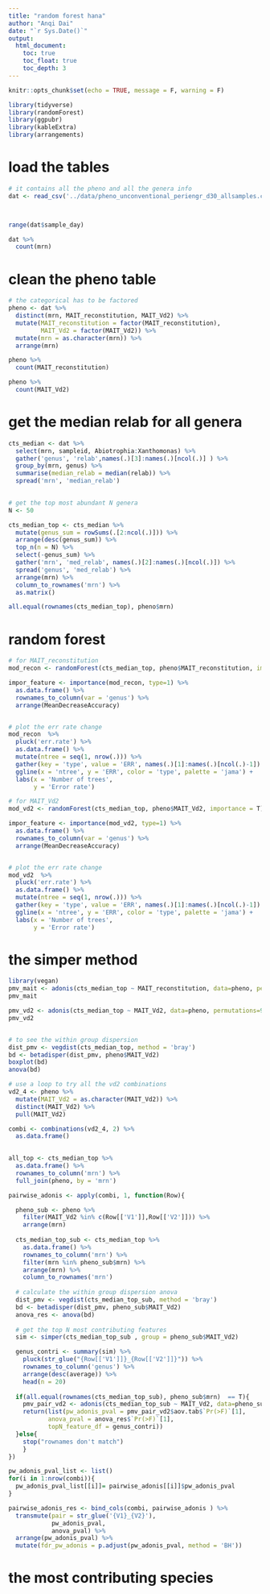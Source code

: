 ```yaml
---
title: "random forest hana"
author: "Anqi Dai"
date: "`r Sys.Date()`"
output:
  html_document:
    toc: true
    toc_float: true
    toc_depth: 3
---
```


```r
knitr::opts_chunk$set(echo = TRUE, message = F, warning = F)
```

```r
library(tidyverse)
library(randomForest)
library(ggpubr)
library(kableExtra)
library(arrangements)
```

# load the tables

```r
# it contains all the pheno and all the genera info
dat <- read_csv('../data/pheno_unconventional_periengr_d30_allsamples.csv')



range(dat$sample_day)

dat %>% 
  count(mrn)
```
 
# clean the pheno table

```r
# the categorical has to be factored
pheno <- dat %>% 
  distinct(mrn, MAIT_reconstitution, MAIT_Vd2) %>% 
  mutate(MAIT_reconstitution = factor(MAIT_reconstitution),
         MAIT_Vd2 = factor(MAIT_Vd2)) %>% 
  mutate(mrn = as.character(mrn)) %>% 
  arrange(mrn)

pheno %>% 
  count(MAIT_reconstitution)

pheno %>% 
  count(MAIT_Vd2)
```


# get the median relab for all genera

```r
cts_median <- dat %>% 
  select(mrn, sampleid, Abiotrophia:Xanthomonas) %>% 
  gather('genus', 'relab',names(.)[3]:names(.)[ncol(.)] ) %>% 
  group_by(mrn, genus) %>% 
  summarise(median_relab = median(relab)) %>% 
  spread('mrn', 'median_relab') 
  

# get the top most abundant N genera
N <- 50

cts_median_top <- cts_median %>% 
  mutate(genus_sum = rowSums(.[2:ncol(.)])) %>% 
  arrange(desc(genus_sum)) %>% 
  top_n(n = N) %>% 
  select(-genus_sum) %>% 
  gather('mrn', 'med_relab', names(.)[2]:names(.)[ncol(.)]) %>% 
  spread('genus', 'med_relab') %>% 
  arrange(mrn) %>% 
  column_to_rownames('mrn') %>% 
  as.matrix()

all.equal(rownames(cts_median_top), pheno$mrn)

```

# random forest


```r
# for MAIT_reconstitution
mod_recon <- randomForest(cts_median_top, pheno$MAIT_reconstitution, importance = T)

impor_feature <- importance(mod_recon, type=1) %>% 
  as.data.frame() %>% 
  rownames_to_column(var = 'genus') %>% 
  arrange(MeanDecreaseAccuracy)


# plot the err rate change
mod_recon  %>% 
  pluck('err.rate') %>% 
  as.data.frame() %>% 
  mutate(ntree = seq(1, nrow(.))) %>% 
  gather(key = 'type', value = 'ERR', names(.)[1]:names(.)[ncol(.)-1]) %>% 
  ggline(x = 'ntree', y = 'ERR', color = 'type', palette = 'jama') +
  labs(x = 'Number of trees', 
       y = 'Error rate')
```

```r
# for MAIT_Vd2
mod_vd2 <- randomForest(cts_median_top, pheno$MAIT_Vd2, importance = T)

impor_feature <- importance(mod_vd2, type=1) %>% 
  as.data.frame() %>% 
  rownames_to_column(var = 'genus') %>% 
  arrange(MeanDecreaseAccuracy)


# plot the err rate change
mod_vd2  %>% 
  pluck('err.rate') %>% 
  as.data.frame() %>% 
  mutate(ntree = seq(1, nrow(.))) %>% 
  gather(key = 'type', value = 'ERR', names(.)[1]:names(.)[ncol(.)-1]) %>% 
  ggline(x = 'ntree', y = 'ERR', color = 'type', palette = 'jama') +
  labs(x = 'Number of trees', 
       y = 'Error rate')
```

# the simper method

```r
library(vegan)
pmv_mait <- adonis(cts_median_top ~ MAIT_reconstitution, data=pheno, permutations=999, method = 'bray')
pmv_mait

pmv_vd2 <- adonis(cts_median_top ~ MAIT_Vd2, data=pheno, permutations=999, method = 'bray')
pmv_vd2


# to see the within group dispersion
dist_pmv <- vegdist(cts_median_top, method = 'bray')
bd <- betadisper(dist_pmv, pheno$MAIT_Vd2)
boxplot(bd)
anova(bd)        
```

```r
# use a loop to try all the vd2 combinations
vd2_4 <- pheno %>% 
  mutate(MAIT_Vd2 = as.character(MAIT_Vd2)) %>% 
  distinct(MAIT_Vd2) %>% 
  pull(MAIT_Vd2)

combi <- combinations(vd2_4, 2) %>% 
  as.data.frame() 
  

all_top <- cts_median_top %>% 
  as.data.frame() %>% 
  rownames_to_column('mrn') %>% 
  full_join(pheno, by = 'mrn')
```
```r
pairwise_adonis <- apply(combi, 1, function(Row){

  pheno_sub <- pheno %>% 
    filter(MAIT_Vd2 %in% c(Row[['V1']],Row[['V2']])) %>% 
    arrange(mrn)
  
  cts_median_top_sub <- cts_median_top %>% 
    as.data.frame() %>% 
    rownames_to_column('mrn') %>% 
    filter(mrn %in% pheno_sub$mrn) %>% 
    arrange(mrn) %>% 
    column_to_rownames('mrn')
  
  # calculate the within group dispersion anova
  dist_pmv <- vegdist(cts_median_top_sub, method = 'bray')
  bd <- betadisper(dist_pmv, pheno_sub$MAIT_Vd2)
  anova_res <- anova(bd)  
  
  # get the top N most contributing features
  sim <- simper(cts_median_top_sub , group = pheno_sub$MAIT_Vd2)

  genus_contri <- summary(sim) %>% 
    pluck(str_glue("{Row[['V1']]}_{Row[['V2']]}")) %>% 
    rownames_to_column('genus') %>% 
    arrange(desc(average)) %>% 
    head(n = 20)
  
  if(all.equal(rownames(cts_median_top_sub), pheno_sub$mrn)  == T){
    pmv_pair_vd2 <- adonis(cts_median_top_sub ~ MAIT_Vd2, data=pheno_sub, permutations=999, method = 'bray')
    return(list(pw_adonis_pval = pmv_pair_vd2$aov.tab$`Pr(>F)`[1],
           anova_pval = anova_res$`Pr(>F)`[1],
           topN_feature_df = genus_contri))
  }else{
    stop("rownames don't match")
    }
})

pw_adonis_pval_list <- list() 
for(i in 1:nrow(combi)){
  pw_adonis_pval_list[[i]]= pairwise_adonis[[i]]$pw_adonis_pval
}

```


```r
pairwise_adonis_res <- bind_cols(combi, pairwise_adonis ) %>% 
  transmute(pair = str_glue('{V1}_{V2}'),
            pw_adonis_pval,
            anova_pval) %>% 
  arrange(pw_adonis_pval) %>% 
  mutate(fdr_pw_adonis = p.adjust(pw_adonis_pval, method = 'BH'))
```


# the most contributing species

```r



```

